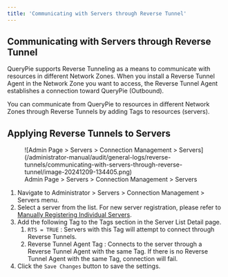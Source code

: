 ```yaml
---
title: 'Communicating with Servers through Reverse Tunnel'
---
```


## Communicating with Servers through Reverse Tunnel

QueryPie supports Reverse Tunneling as a means to communicate with resources in different Network Zones. When you install a Reverse Tunnel Agent in the Network Zone you want to access, the Reverse Tunnel Agent establishes a connection toward QueryPie (Outbound).

You can communicate from QueryPie to resources in different Network Zones through Reverse Tunnels by adding Tags to resources (servers).

## Applying Reverse Tunnels to Servers

<figure data-layout="center" data-align="center">
![Admin Page &gt; Servers &gt; Connection Management &gt; Servers](/administrator-manual/audit/general-logs/reverse-tunnels/communicating-with-servers-through-reverse-tunnel/image-20241209-134405.png)
<figcaption>
Admin Page &gt; Servers &gt; Connection Management &gt; Servers
</figcaption>
</figure>

1. Navigate to Administrator &gt; Servers &gt; Connection Management &gt; Servers menu.
2. Select a server from the list. For new server registration, please refer to [Manually Registering Individual Servers](../../../servers/connection-management/servers/manually-registering-individual-servers).
3. Add the following Tag to the Tags section in the Server List Detail page.
    1. `RTS = TRUE` : Servers with this Tag will attempt to connect through Reverse Tunnels.
    2. Reverse Tunnel Agent Tag : Connects to the server through a Reverse Tunnel Agent with the same Tag. If there is no Reverse Tunnel Agent with the same Tag, connection will fail.
4. Click the `Save Changes` button to save the settings.

